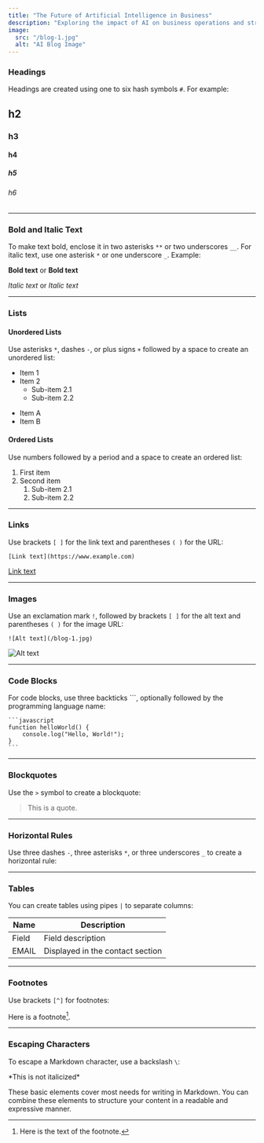 ```yaml
---
title: "The Future of Artificial Intelligence in Business"
description: "Exploring the impact of AI on business operations and strategy."
image:
  src: "/blog-1.jpg"
  alt: "AI Blog Image"
---
```


### Headings

Headings are created using one to six hash symbols `#`. For example:

## h2
### h3
#### h4
##### h5
###### h6

---

### Bold and Italic Text

To make text bold, enclose it in two asterisks `**` or two underscores `__`. For italic text, use one asterisk `*` or one underscore `_`. Example:

**Bold text** or __Bold text__

*Italic text* or _Italic text_

---

### Lists

#### Unordered Lists

Use asterisks `*`, dashes `-`, or plus signs `+` followed by a space to create an unordered list:

- Item 1
- Item 2
  - Sub-item 2.1
  - Sub-item 2.2
* Item A
* Item B

#### Ordered Lists

Use numbers followed by a period and a space to create an ordered list:

1. First item
2. Second item
   1. Sub-item 2.1
   2. Sub-item 2.2

---

### Links

Use brackets `[ ]` for the link text and parentheses `( )` for the URL:

```
[Link text](https://www.example.com)
```

[Link text](https://www.example.com)

---

### Images

Use an exclamation mark `!`, followed by brackets `[ ]` for the alt text and parentheses `( )` for the image URL:

```
![Alt text](/blog-1.jpg)
```

![Alt text](/blog-1.jpg)

---

### Code Blocks

For code blocks, use three backticks \`\`\`, optionally followed by the programming language name:

    ```javascript
    function helloWorld() {
        console.log("Hello, World!");
    }
    ```

---

### Blockquotes

Use the `>` symbol to create a blockquote:

> This is a quote.

---

### Horizontal Rules

Use three dashes `-`, three asterisks `*`, or three underscores `_` to create a horizontal rule:

---

### Tables

You can create tables using pipes `|` to separate columns:

| Name  | Description                     |
|-------|---------------------------------|
| Field | Field description               |
| EMAIL | Displayed in the contact section|

---

### Footnotes

Use brackets `[^]` for footnotes:

Here is a footnote[^1].

[^1]: Here is the text of the footnote.

---

### Escaping Characters

To escape a Markdown character, use a backslash `\`:

\*This is not italicized\*

These basic elements cover most needs for writing in Markdown. You can combine these elements to structure your content in a readable and expressive manner.

